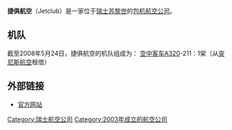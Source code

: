 {{Airline infobox |
airline = 捷俱航空 <br> Jetclub|
logo=Bombardier Learjet 60, JetClub JP6825113.jpg|
logo_size=|
fleet_size = 1|
destinations =|
IATA = 0J|
ICAO = JCS|
callsign = JETCLUB|
parent = |
founded = 2003年 |
headquarters = {{瑞士}} [[克洛滕|克洛滕]]|
key_people = |
hubs = |
frequent_flyer = |
lounge = |
alliance = |
website = http://www.jetclub.com/index.asp|
}}
'''捷俱航空'''（Jetclub）是一家位于[[瑞士|瑞士]][[苏黎世|苏黎世]]的[[包机|包机]][[航空公司|航空公司]]。

== 机队 ==
截至2008年5月24日，捷俱航空的机队组成为：
[[空中客车A320|空中客车A320]]-211：1架（从[[突尼斯航空|突尼斯航空]]租借）

{{stub}}

==外部链接==
*[https://web.archive.org/web/20090819103025/http://www.jetclub.com/ 官方网站]

[[Category:瑞士航空公司|Category:瑞士航空公司]]
[[Category:2003年成立的航空公司|Category:2003年成立的航空公司]]